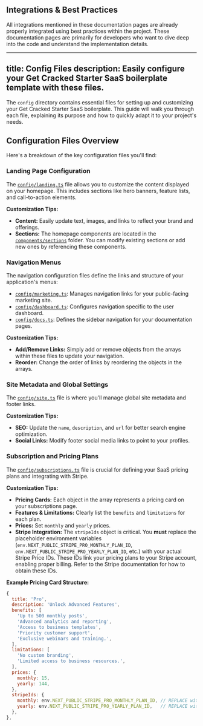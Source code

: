 ## Integrations &amp; Best Practices

All integrations mentioned in these documentation pages are already properly integrated using best practices within the project. These documentation pages are primarily for developers who want to dive deep into the code and understand the implementation details.

---
title: Config Files
description: Easily configure your Get Cracked Starter SaaS boilerplate template with these files.
---

The `config` directory contains essential files for setting up and customizing your Get Cracked Starter SaaS boilerplate. This guide will walk you through each file, explaining its purpose and how to quickly adapt it to your project's needs.

## Configuration Files Overview

Here's a breakdown of the key configuration files you'll find:

### Landing Page Configuration

The [`config/landing.ts`](config/landing.ts) file allows you to customize the content displayed on your homepage. This includes sections like hero banners, feature lists, and call-to-action elements.

**Customization Tips:**
*   **Content:** Easily update text, images, and links to reflect your brand and offerings.
*   **Sections:** The homepage components are located in the [`components/sections`](components/sections) folder. You can modify existing sections or add new ones by referencing these components.

### Navigation Menus

The navigation configuration files define the links and structure of your application's menus:
*   [`config/marketing.ts`](config/marketing.ts): Manages navigation links for your public-facing marketing site.
*   [`config/dashboard.ts`](config/dashboard.ts): Configures navigation specific to the user dashboard.
*   [`config/docs.ts`](config/docs.ts): Defines the sidebar navigation for your documentation pages.

**Customization Tips:**
*   **Add/Remove Links:** Simply add or remove objects from the arrays within these files to update your navigation.
*   **Reorder:** Change the order of links by reordering the objects in the arrays.

### Site Metadata and Global Settings

The [`config/site.ts`](config/site.ts) file is where you'll manage global site metadata and footer links.

**Customization Tips:**
*   **SEO:** Update the `name`, `description`, and `url` for better search engine optimization.
*   **Social Links:** Modify footer social media links to point to your profiles.

### Subscription and Pricing Plans

The [`config/subscriptions.ts`](config/subscriptions.ts) file is crucial for defining your SaaS pricing plans and integrating with Stripe.

**Customization Tips:**
*   **Pricing Cards:** Each object in the array represents a pricing card on your subscriptions page.
*   **Features & Limitations:** Clearly list the `benefits` and `limitations` for each plan.
*   **Prices:** Set `monthly` and `yearly` prices.
*   **Stripe Integration:** The `stripeIds` object is critical. You **must** replace the placeholder environment variables (`env.NEXT_PUBLIC_STRIPE_PRO_MONTHLY_PLAN_ID`, `env.NEXT_PUBLIC_STRIPE_PRO_YEARLY_PLAN_ID`, etc.) with your actual Stripe Price IDs. These IDs link your pricing plans to your Stripe account, enabling proper billing. Refer to the Stripe documentation for how to obtain these IDs.

**Example Pricing Card Structure:**
```js
{
  title: 'Pro',
  description: 'Unlock Advanced Features',
  benefits: [
    'Up to 500 monthly posts',
    'Advanced analytics and reporting',
    'Access to business templates',
    'Priority customer support',
    'Exclusive webinars and training.',
  ],
  limitations: [
    'No custom branding',
    'Limited access to business resources.',
  ],
  prices: {
    monthly: 15,
    yearly: 144,
  },
  stripeIds: {
    monthly: env.NEXT_PUBLIC_STRIPE_PRO_MONTHLY_PLAN_ID, // REPLACE with your Stripe monthly price ID
    yearly: env.NEXT_PUBLIC_STRIPE_PRO_YEARLY_PLAN_ID,   // REPLACE with your Stripe yearly price ID
  },
},
```
